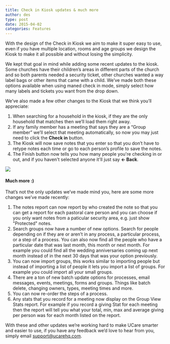 ```yaml
---
title: Check in Kiosk updates & much more
author: des
type: post
date: 2015-04-02
categories: Features
---
```


With the design of the Check in Kiosk we aim to make it super easy to use, even if you have multiple location, rooms and age groups we design the Kiosk to make it all possible and without losing the simplicity.

We kept that goal in mind while adding some recent updates to the kiosk. Some churches have their children’s areas in different parts of the church and so both parents needed a security ticket, other churches wanted a way label bags or other items that came with a child. We’ve made both these options available when using maned check in mode, simply select how many labels and tickets you want from the drop down.

We’ve also made a few other changes to the Kiosk that we think you’ll appreciate:

1.  When searching for a household in the kiosk, if they are the only household that matches then we’ll load them right away.
2.  If any family member has a meeting that says they are a “Group member” we’ll select that meeting automatically, so now you may just need to click the **Check in** button.
3.  The Kiosk will now save notes that you enter so that you don’t have to retype notes each time or go to each person’s profile to save the notes.
4.  The Finish button now tells you how many people you're checking in or out, and if you haven't selected anyone it'll just say **← Back**.

![](new-kiosk-label-options.jpg)

#### Much more :)

That’s not the only updates we’ve made mind you, here are some more changes we’ve made recently:

1.  The notes report can now report by who created the note so that you can get a report for each pastoral care person and you can choose if you only want notes from a paticular security area, e.g. just show "Protected" notes.
2.  Search groups now have a number of new options. Search for people depending on if they are or aren’t in any process, a particular process, or a step of a process. You can also now find all the people who have a particular date that was last month, this month or next month. For example you could find all the wedding anniversaries coming up next month instead of in the next 30 days that was your option previously.
3.  You can now import groups, this works similar to importing people but instead of importing a list of people it lets you import a list of groups. For example you could import all your small groups.
4.  There are a ton of new batch update options for processes, email messages, events, meetings, forms and groups. Things like batch delete, changing owners, types, meeting times and more.
5.  You can now re-order the steps of a process.
6.  Any stats that you record for a meeting now display on the Group View Stats report. For example if you record a giving Stat for each meeting then the report will tell you what your total, min, max and average giving per person was for each month listed on the report.

With these and other updates we’re working hard to make UCare smarter and easier to use, if you have any feedback we’d love to hear from you, simply email support@ucarehq.com.
